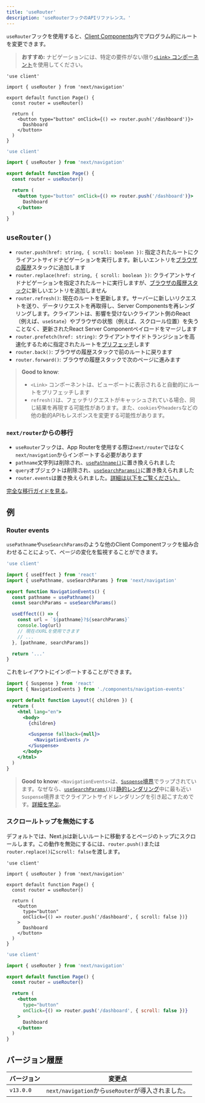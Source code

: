 ```yaml
---
title: 'useRouter'
description: 'useRouterフックのAPIリファレンス。'
---
```


`useRouter`フックを使用すると、[Client Components](/docs/app/building-your-application/rendering/client-components)内でプログラム的にルートを変更できます。

> **おすすめ:** ナビゲーションには、特定の要件がない限り[`<Link>` コンポーネント](/docs/app/building-your-application/routing/linking-and-navigating#link-component)を使用してください。

```tsx filename="app/example-client-component.tsx" switcher
'use client'

import { useRouter } from 'next/navigation'

export default function Page() {
  const router = useRouter()

  return (
    <button type="button" onClick={() => router.push('/dashboard')}>
      Dashboard
    </button>
  )
}
```

```jsx filename="app/example-client-component.js" switcher
'use client'

import { useRouter } from 'next/navigation'

export default function Page() {
  const router = useRouter()

  return (
    <button type="button" onClick={() => router.push('/dashboard')}>
      Dashboard
    </button>
  )
}
```

## `useRouter()`

- `router.push(href: string, { scroll: boolean })`: 指定されたルートにクライアントサイドナビゲーションを実行します。新しいエントリを[ブラウザの履歴](https://developer.mozilla.org/docs/Web/API/History_API)スタックに追加します
- `router.replace(href: string, { scroll: boolean })`: クライアントサイドナビゲーションを指定されたルートに実行しますが、[ブラウザの履歴スタック](https://developer.mozilla.org/docs/Web/API/History_API)に新しいエントリを追加しません
- `router.refresh()`: 現在のルートを更新します。サーバーに新しいリクエストを送り、データリクエストを再取得し、Server Componentsを再レンダリングします。クライアントは、影響を受けないクライアント側のReact（例えば、`useState`）やブラウザの状態（例えば、スクロール位置）を失うことなく、更新されたReact Server Componentペイロードをマージします
- `router.prefetch(href: string)`: クライアントサイドトランジションを高速化するために指定されたルートを[プリフェッチ](/docs/app/building-your-application/routing/linking-and-navigating#2-prefetching)します
- `router.back()`: ブラウザの履歴スタックで前のルートに戻ります
- `router.forward()`: ブラウザの履歴スタックで次のページに進みます

> **Good to know**:
>
> - `<Link>` コンポーネントは、ビューポートに表示されると自動的にルートをプリフェッチします
> - `refresh()`は、フェッチリクエストがキャッシュされている場合、同じ結果を再現する可能性があります。また、`cookies`や`headers`などの他の動的APIもレスポンスを変更する可能性があります。

### `next/router`からの移行

- `useRouter`フックは、App Routerを使用する際は`next/router`ではなく`next/navigation`からインポートする必要があります
- `pathname`文字列は削除され、[`usePathname()`](/docs/app/api-reference/functions/use-pathname)に置き換えられました
- `query`オブジェクトは削除され、[`useSearchParams()`](/docs/app/api-reference/functions/use-search-params)に置き換えられました
- `router.events`は置き換えられました。[詳細は以下をご覧ください。](#router-events)

[完全な移行ガイドを見る](/docs/app/building-your-application/upgrading/app-router-migration)。

## 例

### Router events

`usePathname`や`useSearchParams`のような他のClient Componentフックを組み合わせることによって、ページの変化を監視することができます。

```jsx filename="app/components/navigation-events.js"
'use client'

import { useEffect } from 'react'
import { usePathname, useSearchParams } from 'next/navigation'

export function NavigationEvents() {
  const pathname = usePathname()
  const searchParams = useSearchParams()

  useEffect(() => {
    const url = `${pathname}?${searchParams}`
    console.log(url)
    // 現在のURLを使用できます
    // ...
  }, [pathname, searchParams])

  return '...'
}
```

これをレイアウトにインポートすることができます。

```jsx filename="app/layout.js" highlight={2,10-12}
import { Suspense } from 'react'
import { NavigationEvents } from './components/navigation-events'

export default function Layout({ children }) {
  return (
    <html lang="en">
      <body>
        {children}

        <Suspense fallback={null}>
          <NavigationEvents />
        </Suspense>
      </body>
    </html>
  )
}
```

> **Good to know**: `<NavigationEvents>`は、[`Suspense`境界](/docs/app/building-your-application/routing/loading-ui-and-streaming#example)でラップされています。なぜなら、[`useSearchParams()`](/docs/app/api-reference/functions/use-search-params)は[静的レンダリング](/docs/app/building-your-application/rendering/server-components#static-rendering-default)中に最も近い`Suspense`境界までクライアントサイドレンダリングを引き起こすためです。[詳細を学ぶ](/docs/app/api-reference/functions/use-search-params#behavior)。

### スクロールトップを無効にする

デフォルトでは、Next.jsは新しいルートに移動するとページのトップにスクロールします。この動作を無効にするには、`router.push()`または`router.replace()`に`scroll: false`を渡します。

```tsx filename="app/example-client-component.tsx" switcher
'use client'

import { useRouter } from 'next/navigation'

export default function Page() {
  const router = useRouter()

  return (
    <button
      type="button"
      onClick={() => router.push('/dashboard', { scroll: false })}
    >
      Dashboard
    </button>
  )
}
```

```jsx filename="app/example-client-component.jsx" switcher
'use client'

import { useRouter } from 'next/navigation'

export default function Page() {
  const router = useRouter()

  return (
    <button
      type="button"
      onClick={() => router.push('/dashboard', { scroll: false })}
    >
      Dashboard
    </button>
  )
}
```

## バージョン履歴

| バージョン  | 変更点                                            |
| --------- | ---------------------------------------------- |
| `v13.0.0` | `next/navigation`から`useRouter`が導入されました。 |